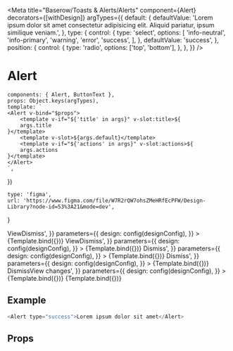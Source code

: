 

<Meta
    title="Baserow/Toasts & Alerts/Alerts"
    component={Alert}
    decorators={[withDesign]}
    argTypes={{
        default: {
            defaultValue:
                'Lorem ipsum dolor sit amet consectetur adipisicing elit. Aliquid pariatur, ipsum similique veniam.',
        },
        type: {
            control: {
                type: 'select',
                options: [
                    'info-neutral',
                    'info-primary',
                    'warning',
                    'error',
                    'success',
                ],
            },
            defaultValue: 'success',
        },
        position: {
            control: {
                type: 'radio',
                options: ['top', 'bottom'],
            },
        },
    }}
/>

# Alert

    components: { Alert, ButtonText },
    props: Object.keys(argTypes),
    template: `
    <Alert v-bind="$props">
        <template v-if="${'title' in args}" v-slot:title>${
        args.title
    }</template>
        <template v-slot>${args.default}</template>
        <template v-if="${'actions' in args}" v-slot:actions>${
        args.actions
    }</template>
    </Alert>
    `,
})

    type: 'figma',
    url: 'https://www.figma.com/file/W7R2rQW7ohsZMeHRfEcPFW/Design-Library?node-id=53%3A21&mode=dev',
}

<Canvas>
    <Story
        name="Info primary"
        args={{
            type: 'info-primary',
            title: 'We’ve just released a new feature',
            actions:
                '<ButtonText size="small">View</ButtonText><ButtonText size="small">Dismiss</ButtonText>',
        }}
        parameters={{
            design: config(designConfig),
        }}
    >
        {Template.bind({})}
    </Story>
    <Story
        name="Info neutral"
        args={{
            type: 'info-neutral',
            title: 'We’ve just released a new feature',
            actions:
                '<ButtonText size="small">View</ButtonText><ButtonText size="small">Dismiss</ButtonText>',
        }}
        parameters={{
            design: config(designConfig),
        }}
    >
        {Template.bind({})}
    </Story>
    <Story
        name="Warning"
        args={{
            type: 'warning',
            title: 'This action might cause problems',
            actions: '<ButtonText size="small">Dismiss</ButtonText>',
        }}
        parameters={{
            design: config(designConfig),
        }}
    >
        {Template.bind({})}
    </Story>
    <Story
        name="Error"
        args={{
            type: 'error',
            title: 'There was a problem with this action',
            actions: '<ButtonText size="small">Dismiss</ButtonText>',
        }}
        parameters={{
            design: config(designConfig),
        }}
    >
        {Template.bind({})}
    </Story>
    <Story
        name="Success"
        args={{
            type: 'success',
            title: 'Successfully updated profile',
            actions:
                '<ButtonText size="small">Dismiss</ButtonText><ButtonText size="small">View changes</ButtonText>',
        }}
        parameters={{
            design: config(designConfig),
        }}
    >
        {Template.bind({})}
    </Story>
    <Story
        name="Loading"
        args={{
            type: 'loading',
            title: 'Loading...',
        }}
        parameters={{
            design: config(designConfig),
        }}
    >
        {Template.bind({})}
    </Story>
</Canvas>

## Example

```javascript
<Alert type="success">Lorem ipsum dolor sit amet</Alert>
```

## Props

<Props of={Alert} />
